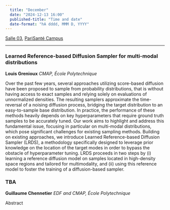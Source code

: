 ```yaml
---
  title: "December"
  date: "2024-12-13 16:00"
  published-title: "Time and date"
  date-format: "hA dddd, MMM D, YYYY"
---
```


[Salle 03](../../psc_rooms.qmd), [PariSanté Campus](https://maps.app.goo.gl/cpFoxoZgbT6HCV6x9)

------------------------------------------------------------------------

### **Learned Reference-based Diffusion Sampler for multi-modal distributions**

**Louis Grenioux** *CMAP, École Polytechnique*

Over the past few years, several approaches utilizing score-based diffusion have been proposed to sample from probability distributions, that is without having access to exact samples and relying solely on evaluations of unnormalized densities. The resulting samplers approximate the time-reversal of a noising diffusion process, bridging the target distribution to an easy-to-sample base distribution. In practice, the performance of these methods heavily depends on key hyperparameters that require ground truth samples to be accurately tuned. Our work aims to highlight and address this fundamental issue, focusing in particular on multi-modal distributions, which pose significant challenges for existing sampling methods. Building on existing approaches, we introduce Learned Reference-based Diffusion Sampler (LRDS), a methodology specifically designed to leverage prior knowledge on the location of the target modes in order to bypass the obstacle of hyperparameter tuning. LRDS proceeds in two steps by (i) learning a reference diffusion model on samples located in high-density space regions and tailored for multimodality, and (ii) using this reference model to foster the training of a diffusion-based sampler.

### TBA

**Guillaume Chennetier** *EDF and CMAP, École Polytechnique*

Abstract
